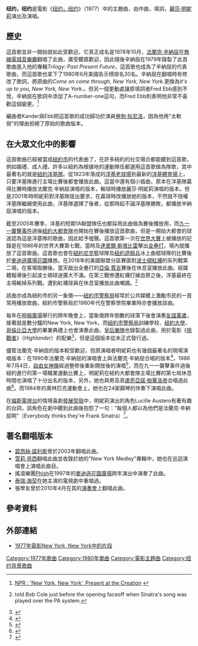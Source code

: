 {{otheruses|subject=美國知名歌曲|other=美國城市|紐約}}
{{Infobox song <!-- See Wikipedia:WikiProject_Songs -->
| name           = 纽约，纽约
| cover          = Theme from New York New York by Liza Minnelli US vinyl.png
| caption        = 
| type           = 
| artist         = [[麗莎·明妮莉|麗莎·明妮莉]]
| album          = 《[[纽约，纽约_(電影)|纽约，纽约]]》原聲帶
| published      = 
| released       = 1977年6月21日
<!-- 未知參數 | track_no       = 15 -->
| recorded       = 
| genre          = {{tsl|en|Traditional pop||Traditional pop}}
| length         = 3:16
| lyricist       = {{tsl|en|Fred Ebb||Fred Ebb}}
| composer       = {{tsl|en|John Kander||John Kander}}
| label          = {{tsl|en|Reprise Records||Reprise Records}}
| producer       = {{tsl|en|Sonny Burke||Sonny Burke}}
| chart_position = 
| tracks         = 
| misc           = 
}}
'''纽约，纽约'''是電影《[[纽约，纽约_(電影)|纽约，纽约]]》（1977）中的主題曲，由{{tsl|en|John Kander||John Kander}}作曲，{{tsl|en|Fred Ebb||Fred Ebb}}填詞，[[麗莎·明妮莉|麗莎·明妮莉]]演出及演唱。 

==歷史==
這首歌並非一開始就如此受歡迎，它真正成名是1978年10月，[[法蘭克·辛納屈|法蘭克·辛納屈]]在[[無線電城音樂廳|無線電城音樂廳]]翻唱了此曲，廣受聽眾歡迎，因此隨後辛納屈在1979年錄製了此首歌曲進入他的專輯''Trilogy: Past Present Future''，這首歌也成為了辛納屈的代表歌曲，而這首歌也拿下了1980年6月美國告示榜排名30名。辛納屈在翻唱時有修改了歌詞，將原曲的''Come on come through, New York, New York.''更換為''It's up to you, New York, New York.''。但另一個更動處讓原填詞者Fred Ebb感到不悅，辛納屈在歌詞中添加了A-number-one這句，而Fred Ebb則表明他非常不喜歡這個變更。<ref>[http://www.npr.org/programs/morning/features/patc/newyorknewyork/ NPR : 'New York, New York', Present at the Creation<!-- Bot generated title -->] {{webarchive|url=https://web.archive.org/web/20050211211152/http://www.npr.org/programs/morning/features/patc/newyorknewyork/ |date=2005-02-11 }}</ref>

編曲者Kander與Ebb把這首歌的成功歸功於演員[[勞勃·狄尼洛|勞勃·狄尼洛]]，因為他用"太軟弱"的理由拒絕了原始的歌曲版本。

==在大眾文化中的影響==
這首歌曲已經被當成[[紐約市|紐約市]]的代表曲了，在許多紐約的社交場合都能聽到這首歌，例如婚禮、成人禮。許多以紐約為根據地的運動隊伍都選用這首歌做為隊歌，其中最著名的就是[[紐約洋基隊|紐約洋基隊]]。從1923年落成的[[洋基體育場_(1923年)|洋基老球場]]到最新的[[洋基體育場|洋基體育場]]上，只要洋基隊進行主場比賽後都會播放此曲。這當中還有個小插曲，原本在洋基隊贏得比賽時播放法蘭克·辛納屈演唱的版本，輸球時播放麗莎·明妮莉演唱的版本。但是2001年時明妮莉對洋基隊提出要求，在贏球時改播放她的版本，不然就不授權洋基隊繼續使用此曲，洋基隊選擇了後者，從那時起不論洋基隊勝敗，都播放辛納屈演唱的版本。

截至2005年賽季，洋基的短期1A聯盟隊伍也都採用此曲做為賽後播放用，而[[九一一襲擊事件|九一一襲擊事件]]過後[[紐約大都會隊|紐約大都會隊]]也開始在賽後播放這首歌曲，但是一開始大都會的球迷認為這是洋基隊的歌曲，因此給予噓聲。這首歌第一次在[[世界大賽|世界大賽]]上被播放的記錄是在1986年的世界大賽第七戰，當時{{tsl|en|Ray Knight||Ray Knight}}及[[達里爾·斯塔比雷|達里爾·斯塔比雷]]擊出[[全壘打|全壘打]]，場內就播放了這首歌曲。這首歌也會在[[紐約尼克|紐約尼克]]籃球隊及[[紐約遊騎兵|紐約遊騎兵]]冰上曲棍球隊的比賽後於[[麥迪遜廣場花園|麥迪遜廣場花園]]播放。在2018年的美國聯盟分區賽面對[[波士頓紅襪|波士頓紅襪]]的系列戰第二場，在客場取勝後。當天敲出全壘打的[[亞倫·賈吉|亞倫·賈吉]]賽後在休息室播放此曲。經媒體報導後引起波士頓球迷廣大不滿。在第三戰慘遭紅襪打線血祭之後，洋基最終在主場輸掉系列戰。遭到紅襪球員在休息室播放此曲嘲諷。<ref>{{cite video|title=Hockey Night in Canada: Game 7 of the 1994 Stanley Cup Finals|medium=television|publisher=CBC|date=1994-06-14|quote=And {{tsl|en|Bob Cole (announcer)||Bob (Cole)}}, they're hollering out all the artillery just for you, Sinatra, before the opening faceoff. It can't get any better than that for an excitement standpoint.}} {{tsl|en|Dick Irvin, Jr.||Dick Irvin, Jr.}} told Bob Cole just before the opening faceoff when Sinatra's song was played over the PA system.</ref>

該曲亦成為紐約市的另一象徵——[[紐約市警察局|紐約市警察局]]經常於公共媒體上激勵市民的一首常用播放歌曲，紐約市警察局於1980年代在警察學院畢業時亦會播放該曲。

每年在[[時報廣場|時報廣場]]舉行的跨年晚會上，當象徵跨年倒數的球落下後會演奏[[友誼萬歲|友誼萬歲]]，接著就是數分鐘的New York, New York，而[[紐約市警察局|紐約市警察局]]訓練學校、[[紐約大學|紐約大學]]、[[哥倫比亞大學|哥倫比亞大學]]的畢業典禮上也會演奏此曲。[[皇后樂隊|皇后樂隊]]也錄製過此曲，用於電影《[[挑戰者|挑戰者]]》（''Highlander''）的配樂<ref>{{cite web|url=http://www.youtube.com/watch?v=xt10-aczf_U|title=YouTube|website=www.youtube.com|access-date=2010-04-17|archive-date=2021-01-21|archive-url=https://web.archive.org/web/20210121080324/https://www.youtube.com/watch?v=xt10-aczf_U|dead-url=no}}</ref>，但是這個版本從未正式發行過。

儘管法蘭克·辛納屈的版本較受歡迎，但原演唱者明妮莉也有幾個最著名的現場演唱版本：在1990年法蘭克·辛納屈的演唱會上與法蘭克·辛納屈合唱的版本<ref>{{Cite web |url=https://www.youtube.com/watch?v=dfxyrkAunn8 |title=Frank Sinatra & Liza Minelli - New York, New York |access-date=2017-12-18 |archive-date=2021-01-21 |archive-url=https://web.archive.org/web/20210121062748/https://www.youtube.com/watch?v=dfxyrkAunn8 |dead-url=no }}</ref>，1986年7月4日，[[自由女神像|自由女神像]]經過整修後重新開放後的演唱<ref>{{cite web|url=https://www.youtube.com/watch?v=8XhxfFzgKmU|title=Liza Belts Out the Ultimate Performance of 'New York, New York' [REMASTERED 2013]|first=|last=myourek|publisher=|via=YouTube|access-date=2017-12-19|archive-date=2021-02-09|archive-url=https://web.archive.org/web/20210209163408/https://www.youtube.com/watch?v=8XhxfFzgKmU|dead-url=no}}</ref>，而在九一一襲擊事件過後紐約進行的第一場職業運動比賽上，明妮莉在紐約大都會隊主場比賽的第七局休息時間也演唱了十分出名的版本，另外，她也與男高音[[盧奇亞諾·帕華洛帝|盧奇亞諾·帕華洛帝]]合唱過此曲<ref>{{cite web|url=http://www.youtube.com/watch?v=6W9635u1WKc|title=YouTube|website=www.youtube.com|access-date=2010-04-17|archive-date=2021-01-25|archive-url=https://web.archive.org/web/20210125212514/http://www.youtube.com/watch?v=6W9635u1WKc|dead-url=no}}</ref>。而1984年的奧林匹克運動會上，她也在24架鋼琴的伴奏下演唱此曲。

在[[福斯電視台|福斯電視台]]的情境喜劇[[發展受阻|發展受阻]]中，明妮莉演出的角色Lucille Austero有著有趣的台詞，該角色在劇中聽到此曲後抱怨了一句：“每個人都以為他們是法蘭克·辛納屈啊”（Everybody thinks they're Frank Sinatra）<ref>{{cite episode |title={{tsl|en|Queen for a Day (Arrested Development episode)||Queen for a Day}} |episodelink= |series=Arrested Development |serieslink=Arrested Development (TV series) |credits=Writer ({{tsl|en|Brad Copeland||Brad Copeland}}), Director ({{tsl|en|Andrew Fleming||Andrew Fleming}}) |network=FOX |station= |airdate=23 January 2005 |season=2 |seriesno=8 |number= |minutes=9 }}</ref>。

==著名翻唱版本==
* [[碧昂絲·諾利斯|碧昂絲·諾利斯]]曾於2003年翻唱此曲。
* [[雪莉·貝西|雪莉·貝西]]翻唱此曲並收錄於她的"New York Medley"專輯中，她也在巡迴演唱會上演唱此曲目。
* 搖滾樂團[[Phish|Phish]]在1997年的[[麥迪遜花園廣場|麥迪遜花園廣場]]跨年演出中演奏了此曲。
* [[泰瑞·海契|泰瑞·海契]]在她主演的電視劇中重唱過。
* 張學友曾於2010年4月在其的[[張學友Private_Corner迷你音樂會|演奏會]]上翻唱此曲。

==參考資料==
{{Reflist}}

==外部連結==
* [http://www.youtube.com/watch?v=KLeC9RvrKrU 1977年電影New York, New York中的片段] {{Wayback|url=http://www.youtube.com/watch?v=KLeC9RvrKrU |date=20210416234748 }} 


[[Category:1977年歌曲|Category:1977年歌曲]]
[[Category:1980年單曲|Category:1980年單曲]]
[[Category:電影主題曲|Category:電影主題曲]]
[[Category:纽约背景歌曲|Category:纽约背景歌曲]]